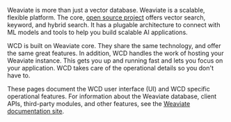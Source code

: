 Weaviate is more than just a vector database. Weaviate is a scalable, flexible platform. The core, [open source project](https://github.com/weaviate/weaviate) offers vector search, keyword, and hybrid search. It has a plugable architecture to connect with ML models and tools to help you build scalable AI applications.

WCD is built on Weaviate core. They share the same technology, and offer the same great features. In addition, WCD handles the work of hosting your Weaviate instance. This gets you up and running fast and lets you focus on your application. WCD takes care of the operational details so you don't have to.

These pages document the WCD user interface (UI) and WCD specific operational features. For information about the Weaviate database, client APIs, third-party modules, and other features, see the [Weaviate documentation site](/weaviate).
